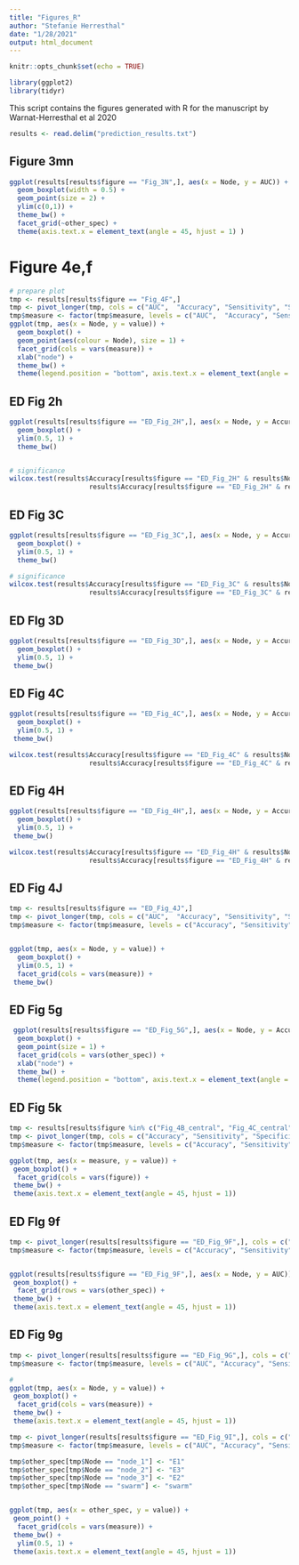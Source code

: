 ---
title: "Figures_R"
author: "Stefanie Herresthal"
date: "1/28/2021"
output: html_document
---

```{r setup, include=FALSE}
knitr::opts_chunk$set(echo = TRUE)
```

```{r}
library(ggplot2)
library(tidyr)
```

This script contains the figures generated with R for the manuscript by Warnat-Herresthal et al 2020

```{r}
results <- read.delim("prediction_results.txt")
```


## Figure 3mn 
```{r}
ggplot(results[results$figure == "Fig_3N",], aes(x = Node, y = AUC)) + 
  geom_boxplot(width = 0.5) + 
  geom_point(size = 2) + 
  ylim(c(0,1)) + 
  theme_bw() + 
  facet_grid(~other_spec) + 
  theme(axis.text.x = element_text(angle = 45, hjust = 1) )

```


# Figure 4e,f

```{r}
# prepare plot
tmp <- results[results$figure == "Fig_4F",]
tmp <- pivot_longer(tmp, cols = c("AUC",  "Accuracy", "Sensitivity", "Specificity", "F1.score"), names_to = "measure", values_to = "value")
tmp$measure <- factor(tmp$measure, levels = c("AUC",  "Accuracy", "Sensitivity", "Specificity", "F1.score"))
ggplot(tmp, aes(x = Node, y = value)) + 
  geom_boxplot() + 
  geom_point(aes(colour = Node), size = 1) +
  facet_grid(cols = vars(measure)) + 
  xlab("node") + 
  theme_bw() + 
  theme(legend.position = "bottom", axis.text.x = element_text(angle = 45, hjust = 1))

```

## ED Fig 2h
```{r}
ggplot(results[results$figure == "ED_Fig_2H",], aes(x = Node, y = Accuracy)) + 
  geom_boxplot() + 
  ylim(0.5, 1) +
  theme_bw()


# significance
wilcox.test(results$Accuracy[results$figure == "ED_Fig_2H" & results$Node == "swarm"],
                    results$Accuracy[results$figure == "ED_Fig_2H" & results$Node == "central"], paired = T, exact = FALSE)$p.value
```
## ED Fig 3C

```{r}
ggplot(results[results$figure == "ED_Fig_3C",], aes(x = Node, y = Accuracy)) + 
  geom_boxplot() + 
  ylim(0.5, 1) +
  theme_bw()

# significance
wilcox.test(results$Accuracy[results$figure == "ED_Fig_3C" & results$Node == "swarm"],
                    results$Accuracy[results$figure == "ED_Fig_3C" & results$Node == "central"], paired = T, exact = FALSE)$p.value

```

## ED FIg 3D
```{r}
ggplot(results[results$figure == "ED_Fig_3D",], aes(x = Node, y = Accuracy)) + 
  geom_boxplot() + 
  ylim(0.5, 1) +
 theme_bw()

```
## ED Fig 4C

```{r}
ggplot(results[results$figure == "ED_Fig_4C",], aes(x = Node, y = Accuracy)) + 
  geom_boxplot() + 
  ylim(0.5, 1) +
 theme_bw()

wilcox.test(results$Accuracy[results$figure == "ED_Fig_4C" & results$Node == "swarm"],
                    results$Accuracy[results$figure == "ED_Fig_4C" & results$Node == "central"], paired = T, exact = FALSE)$p.value

```

## ED Fig 4H

```{r}
ggplot(results[results$figure == "ED_Fig_4H",], aes(x = Node, y = Accuracy)) + 
  geom_boxplot() + 
  ylim(0.5, 1) +
 theme_bw()

wilcox.test(results$Accuracy[results$figure == "ED_Fig_4H" & results$Node == "swarm"][1:98],
                    results$Accuracy[results$figure == "ED_Fig_4H" & results$Node == "central"], paired = T, exact = FALSE, alternative = "less")$p.value

```
## ED Fig 4J

```{r}
tmp <- results[results$figure == "ED_Fig_4J",]
tmp <- pivot_longer(tmp, cols = c("AUC",  "Accuracy", "Sensitivity", "Specificity"), names_to = "measure", values_to = "value")
tmp$measure <- factor(tmp$measure, levels = c("Accuracy", "Sensitivity", "Specificity", "AUC"))


ggplot(tmp, aes(x = Node, y = value)) + 
  geom_boxplot() + 
  ylim(0.5, 1) +
  facet_grid(cols = vars(measure)) + 
 theme_bw()
```

## ED Fig 5g

```{r}
 ggplot(results[results$figure == "ED_Fig_5G",], aes(x = Node, y = Accuracy)) + 
  geom_boxplot() + 
  geom_point(size = 1) +
  facet_grid(cols = vars(other_spec)) + 
  xlab("node") + 
  theme_bw() + 
  theme(legend.position = "bottom", axis.text.x = element_text(angle = 45, hjust = 1))
```

## ED Fig 5k

```{r}
tmp <- results[results$figure %in% c("Fig_4B_central", "Fig_4C_central",  "Fig_4D_central"),]
tmp <- pivot_longer(tmp, cols = c("Accuracy", "Sensitivity", "Specificity", "F1.score"), names_to = "measure", values_to = "value")
tmp$measure <- factor(tmp$measure, levels = c("Accuracy", "Sensitivity", "Specificity", "F1.score"))

ggplot(tmp, aes(x = measure, y = value)) + 
 geom_boxplot() + 
  facet_grid(cols = vars(figure)) + 
 theme_bw() + 
 theme(axis.text.x = element_text(angle = 45, hjust = 1))
```

## ED FIg 9f

```{r}
tmp <- pivot_longer(results[results$figure == "ED_Fig_9F",], cols = c("Accuracy", "Sensitivity", "Specificity", "F1.score"), names_to = "measure", values_to = "value")
tmp$measure <- factor(tmp$measure, levels = c("Accuracy", "Sensitivity", "Specificity", "F1.score"))


ggplot(results[results$figure == "ED_Fig_9F",], aes(x = Node, y = AUC)) + 
 geom_boxplot() + 
  facet_grid(rows = vars(other_spec)) + 
 theme_bw() + 
 theme(axis.text.x = element_text(angle = 45, hjust = 1))
```


## ED Fig 9g

```{r}
tmp <- pivot_longer(results[results$figure == "ED_Fig_9G",], cols = c("AUC", "Accuracy", "Sensitivity", "Specificity", "F1.score"), names_to = "measure", values_to = "value")
tmp$measure <- factor(tmp$measure, levels = c("AUC", "Accuracy", "Sensitivity", "Specificity", "F1.score"))

# 
ggplot(tmp, aes(x = Node, y = value)) + 
 geom_boxplot() + 
  facet_grid(cols = vars(measure)) + 
 theme_bw() + 
 theme(axis.text.x = element_text(angle = 45, hjust = 1))
```

```{r}
tmp <- pivot_longer(results[results$figure == "ED_Fig_9I",], cols = c("AUC", "Accuracy", "Sensitivity", "Specificity"), names_to = "measure", values_to = "value")
tmp$measure <- factor(tmp$measure, levels = c("AUC", "Accuracy", "Sensitivity", "Specificity", "F1.score"))

tmp$other_spec[tmp$Node == "node_1"] <- "E1"
tmp$other_spec[tmp$Node == "node_2"] <- "E3"
tmp$other_spec[tmp$Node == "node_3"] <- "E2"
tmp$other_spec[tmp$Node == "swarm"] <- "swarm"


ggplot(tmp, aes(x = other_spec, y = value)) + 
 geom_point() + 
  facet_grid(cols = vars(measure)) + 
 theme_bw() + 
  ylim(0.5, 1) + 
 theme(axis.text.x = element_text(angle = 45, hjust = 1))
```


